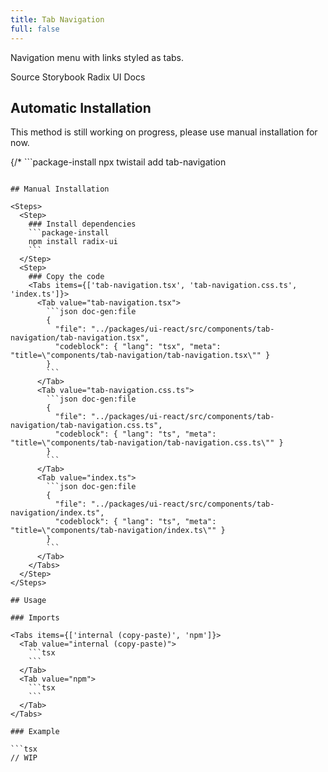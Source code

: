 ```yaml
---
title: Tab Navigation
full: false
---
```


Navigation menu with links styled as tabs.

<Badges>
  <BadgeLink href="https://github.com/riipandi/twistail/tree/main/packages/ui-react/src/components/tab-navigation" external>
    Source
  </BadgeLink>
  <BadgeLink href="https://storybook.twistail.com/?path=/docs/base-components-tabnavigation--default" external>
    Storybook
  </BadgeLink>
  <BadgeLink href="https://www.radix-ui.com/primitives/docs/components/navigation-menu#api-reference" external>
    Radix UI Docs
  </BadgeLink>
</Badges>

## Automatic Installation

<Callout type='warn'>
  This method is still working on progress, please use manual installation for now.
</Callout>

{/* ```package-install
npx twistail add tab-navigation
``` */}

## Manual Installation

<Steps>
  <Step>
    ### Install dependencies
    ```package-install
    npm install radix-ui
    ```
  </Step>
  <Step>
    ### Copy the code
    <Tabs items={['tab-navigation.tsx', 'tab-navigation.css.ts', 'index.ts']}>
      <Tab value="tab-navigation.tsx">
        ```json doc-gen:file
        {
          "file": "../packages/ui-react/src/components/tab-navigation/tab-navigation.tsx",
          "codeblock": { "lang": "tsx", "meta": "title=\"components/tab-navigation/tab-navigation.tsx\"" }
        }
        ```
      </Tab>
      <Tab value="tab-navigation.css.ts">
        ```json doc-gen:file
        {
          "file": "../packages/ui-react/src/components/tab-navigation/tab-navigation.css.ts",
          "codeblock": { "lang": "ts", "meta": "title=\"components/tab-navigation/tab-navigation.css.ts\"" }
        }
        ```
      </Tab>
      <Tab value="index.ts">
        ```json doc-gen:file
        {
          "file": "../packages/ui-react/src/components/tab-navigation/index.ts",
          "codeblock": { "lang": "ts", "meta": "title=\"components/tab-navigation/index.ts\"" }
        }
        ```
      </Tab>
    </Tabs>
  </Step>
</Steps>

## Usage

### Imports

<Tabs items={['internal (copy-paste)', 'npm']}>
  <Tab value="internal (copy-paste)">
    ```tsx
    ```
  </Tab>
  <Tab value="npm">
    ```tsx
    ```
  </Tab>
</Tabs>

### Example

```tsx
// WIP
```

